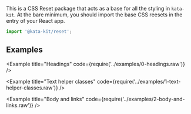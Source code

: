 
This is a CSS Reset package that acts as a base for all the styling in `kata-kit`. At the bare minimum, you should import the base CSS reesets in the entry of your React app.

```js
import '@kata-kit/reset';
```

## Examples

<Example title="Headings" code={require('../examples/0-headings.raw')} />

<Example title="Text helper classes" code={require('../examples/1-text-helper-classes.raw')} />

<Example title="Body and links" code={require('../examples/2-body-and-links.raw')} />
